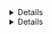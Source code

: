 <Details 
title="Make sure you can connect to Teleport" 
scope={["oss", "enterprise"]} 
scopeOnly={true}
opened={true}
>

Verify that your Teleport client is connected by running the following on your
Auth Service host:

```code
$ tctl status
# Cluster  tele.example.com
# Version  (=teleport.version=)
# CA pin   sha256:sha-hash-here
```

Remain logged in to your Auth Service host so you can run subsequent `tctl`
commands in this guide.

</Details>
<Details 
title="Make sure you can connect to Teleport" 
scope={["cloud"]}
scopeOnly={true}
opened={true}
>

To connect to Teleport, log in to your cluster using `tsh`, then use `tctl`
remotely:

```code
$ tsh login --proxy=myinstance.teleport.sh --user=email@example.com
$ tctl status
# Cluster  myinstance.teleport.sh
# Version  (=cloud.version=)
# CA pin   sha256:sha-hash-here
```

You must run subsequent `tctl` commands in this guide on your local machine.

</Details>
